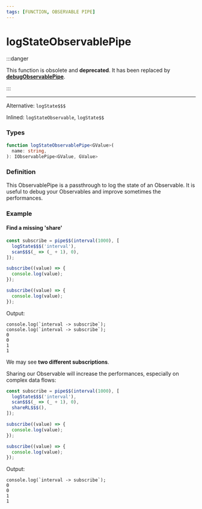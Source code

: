 ```yaml
---
tags: [FUNCTION, OBSERVABLE PIPE]
---
```


# logStateObservablePipe


:::danger

This function is obsolete and **deprecated**.
It has been replaced by **[debugObservablePipe](/docs/reference/debug-observable-pipe/)**.

:::

---

Alternative: `logState$$$`

Inlined: `logStateObservable`, `logState$$`

### Types

```ts
function logStateObservablePipe<GValue>(
  name: string,
): IObservablePipe<GValue, GValue>
```

### Definition

This ObservablePipe is a passthrough to log the state of an Observable.
It is useful to debug your Observables and improve sometimes the performances.

### Example

#### Find a missing 'share'

```ts
const subscribe = pipe$$(interval(1000), [
  logState$$$('interval'),
  scan$$$(_ => (_ + 1), 0),
]);

subscribe((value) => {
  console.log(value);
});

subscribe((value) => {
  console.log(value);
});
```

Output:

```text
console.log(`interval -> subscribe`);
console.log(`interval -> subscribe`);
0
0
1
1
```

We may see **two different subscriptions**.

Sharing our Observable will increase the performances, especially on complex data flows:

```ts
const subscribe = pipe$$(interval(1000), [
  logState$$$('interval'),
  scan$$$(_ => (_ + 1), 0),
  shareRL$$$(),
]);

subscribe((value) => {
  console.log(value);
});

subscribe((value) => {
  console.log(value);
});
```


Output:

```text
console.log(`interval -> subscribe`);
0
0
1
1
```
